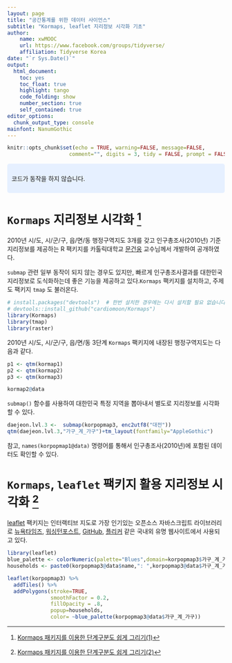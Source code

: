 ```yaml
---
layout: page
title: "공간통계를 위한 데이터 사이언스"
subtitle: "Kormaps, leaflet 지리정보 시각화 기초"
author:
    name: xwMOOC
    url: https://www.facebook.com/groups/tidyverse/
    affiliation: Tidyverse Korea
date: "`r Sys.Date()`"
output:
  html_document: 
    toc: yes
    toc_float: true
    highlight: tango
    code_folding: show
    number_section: true
    self_contained: true
editor_options: 
  chunk_output_type: console
mainfont: NanumGothic
---
```

 
``` r
knitr::opts_chunk$set(echo = TRUE, warning=FALSE, message=FALSE,
                    comment="", digits = 3, tidy = FALSE, prompt = FALSE, fig.align = 'center')

```


<style>
div.blue { background-color:#e6f0ff; border-radius: 5px; padding: 10px;}
</style>
<div class = "blue">

코드가 동작을 하지 않습니다.

</div>

# `Kormaps` 지리정보 시각화 [^kormaps-01] {#geo-info-kormaps}  

[^kormaps-01]: [Kormaps 패키지를 이용한 단계구분도 쉽게 그리기(1)](http://web-r.org/webrboard/6477)

2010년 시/도, 시/군/구, 읍/면/동 행정구역지도 3개를 갖고 인구총조사(2010년) 기준 지리정보를 제공하는 R 팩키지를 카톨릭대학교 [문건웅](http://web-r.org) 교수님께서 개발하여 공개하였다.

`submap` 관련 일부 동작이 되지 않는 경우도 있지만, 빠르게 인구총조사결과를 대한민국 지리정보로 도식화하는데 좋은 기능을 제공하고 있다.`Kormaps` 팩키지를 설치하고, 주제도 팩키지 `tmap` 도 불러온다.

``` r
# install.packages("devtools")  # 한번 설치한 경우에는 다시 설치할 필요 없습니다.
# devtools::install_github("cardiomoon/Kormaps")
library(Kormaps)
library(tmap)
library(raster)
```

2010년 시/도, 시/군/구, 읍/면/동 3단계 `Kormaps` 팩키지에 내장된 행정구역지도는 다음과 같다.

``` r
p1 <- qtm(kormap1)
p2 <- qtm(kormap2)
p3 <- qtm(kormap3)

kormap2@data

```

`submap()` 함수를 사용하여 대한민국 특정 지역을 뽑아내서 별도로 지리정보를 시각화 할 수 있다.

``` r
daejeon.lvl.3 <-  submap(korpopmap3, enc2utf8("대전"))
qtm(daejeon.lvl.3,"가구_계_가구")+tm_layout(fontfamily="AppleGothic")
```

참고, `names(korpopmap1@data)` 명령어를 통해서 인구총조사(2010년)에 포함된 데이터도 확인할 수 있다.

# `Kormaps`, `leaflet` 팩키지 활용 지리정보 시각화 [^kormaps-02] {#kormaps-re}

[^kormaps-02]: [Kormaps 패키지를 이용한 단계구분도 쉽게 그리기(2)](http://rpubs.com/cardiomoon/159305)

[leaflet](https://rstudio.github.io/leaflet/) 팩키지는 인터랙티브 지도로 가장 인기있는 오픈소스 자바스크립트 라이브러리로 
[뉴욕타임즈](http://www.nytimes.com/projects/elections/2013/nyc-primary/mayor/map.html), 
[워싱턴포스트](http://www.washingtonpost.com/sf/local/2013/11/09/washington-a-world-apart/), 
[GitHub](https://github.com/blog/1528-there-s-a-map-for-that), [플리커](https://www.flickr.com/map) 같은 국내외 유명 웹사이트에서 사용되고 있다.


``` r
library(leaflet)
blue_palette <- colorNumeric(palette="Blues",domain=korpopmap3$가구_계_가구)
households <- paste0(korpopmap3@data$name,": ",korpopmap3@data$가구_계_가구)

leaflet(korpopmap3) %>%
  addTiles() %>%
  addPolygons(stroke=TRUE, 
              smoothFactor = 0.2,
              fillOpacity = .8, 
              popup=households,
              color= ~blue_palette(korpopmap3@data$가구_계_가구))
```

